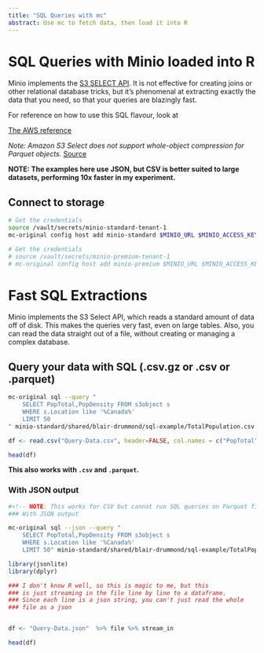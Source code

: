 ```yaml
---
title: "SQL Queries with mc"
abstract: Use mc to fetch data, then load it into R
---
```


# SQL Queries with Minio loaded into R

Minio implements the [S3 SELECT API](https://docs.min.io/docs/minio-select-api-quickstart-guide.html). It is not effective for creating joins or other relational database tricks, but it's phenomenal at extracting exactly the data that you need, so that your queries are blazingly fast.


For reference on how to use this SQL flavour, look at

[The AWS reference](https://docs.aws.amazon.com/AmazonS3/latest/dev/s3-glacier-select-sql-reference-select.html)

*Note: Amazon S3 Select does not support whole-object compression for Parquet objects.*
[Source](https://boto3.amazonaws.com/v1/documentation/api/latest/reference/services/s3.html#S3.Client.select_object_content)

**NOTE: The examples here use JSON, but CSV is better suited to large datasets, performing 10x faster in my experiment.**


## Connect to storage

```sh
# Get the credentials
source /vault/secrets/minio-standard-tenant-1
mc-original config host add minio-standard $MINIO_URL $MINIO_ACCESS_KEY $MINIO_SECRET_KEY

# Get the credentials
# source /vault/secrets/minio-premium-tenant-1
# mc-original config host add minio-premium $MINIO_URL $MINIO_ACCESS_KEY $MINIO_SECRET_KEY
```

# Fast SQL Extractions

Minio implements the S3 Select API, which reads a standard amount of data off of disk. This makes the queries very fast, even on large tables. Also, you can read the data straight out of a file, without creating or managing a complex database.


## Query your data with SQL (.csv.gz or .csv or .parquet)

```sh
mc-original sql --query "
    SELECT PopTotal,PopDensity FROM s3object s
    WHERE s.Location like '%Canada%'
    LIMIT 50
" minio-standard/shared/blair-drummond/sql-example/TotalPopulation.csv.gz > Query-Data.csv
```

```r
df <- read.csv("Query-Data.csv", header=FALSE, col.names = c("PopTotal", "PopDensity"))

head(df)
```

**This also works with `.csv` and `.parquet`.**

### With JSON output

```sh
#<!-- NOTE: This works for CSV but cannot run SQL queries on Parquet files due to security reason  -->
### With JSON output

mc-original sql --json --query "
    SELECT PopTotal,PopDensity FROM s3object s
    WHERE s.Location like '%Canada%'
    LIMIT 50" minio-standard/shared/blair-drummond/sql-example/TotalPopulation.csv.gz > Query-Data.json
```


```r
library(jsonlite)
library(dplyr)

### I don't know R well, so this is magic to me, but this
### is just streaming in the file line by line to a dataframe.
### Since each line is a json string, you can't just read the whole
### file as a json


df <- "Query-Data.json"  %>% file %>% stream_in

head(df)
```

